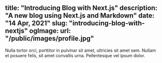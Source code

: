 title: "Introducing Blog with Next.js"
description: "A new blog using Next.js and Markdown"
date: "14 Apr, 2021"
slug: "introducing-blog-with-nextjs"
ogImage:
  url: "/public/images/profile.jpg"
---

Nulla tortor orci, porttitor in pulvinar sit amet, ultricies sit amet sem. Nullam et posuere felis, sit amet convallis urna. Pellentesque vel ipsum dolor.